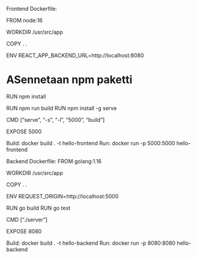 Frontend Dockerfile:

FROM node:16

WORKDIR /usr/src/app

COPY . .

ENV REACT_APP_BACKEND_URL=http://localhost:8080

# ASennetaan npm paketti
RUN npm install

RUN npm run build
RUN npm install -g serve

CMD ["serve", "-s", "-l", "5000", "build"]

EXPOSE 5000

Build: docker build . -t hello-frontend
Run: docker run -p 5000:5000 hello-frontend

Backend Dockerfile:
FROM golang:1.16

WORKDIR /usr/src/app

COPY . .

ENV REQUEST_ORIGIN=http://localhost:5000

RUN go build
RUN go test

CMD ["./server"]

EXPOSE 8080

Build: docker build . -t hello-backend
Run: docker run -p 8080:8080 hello-backend
